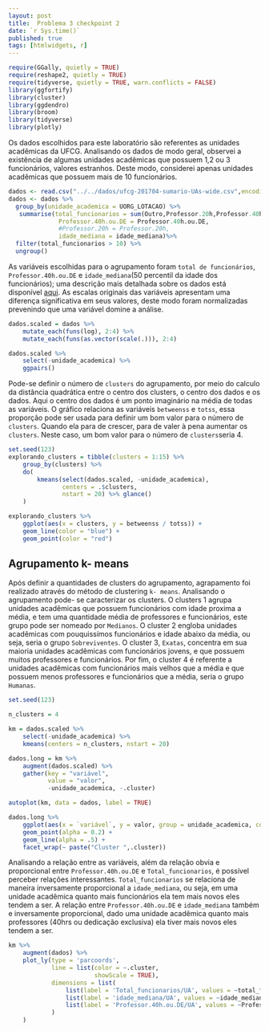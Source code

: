 ```yaml
---
layout: post
title:  Problema 3 checkpoint 2
date: `r Sys.time()`
published: true
tags: [htmlwidgets, r]
---
```


```r
require(GGally, quietly = TRUE)
require(reshape2, quietly = TRUE)
require(tidyverse, quietly = TRUE, warn.conflicts = FALSE)
library(ggfortify)
library(cluster)
library(ggdendro)
library(broom)
library(tidyverse)
library(plotly)
```
Os dados escolhidos para este laboratório são referentes as unidades acadêmicas da UFCG. Analisando os dados de modo geral, observei a existência de algumas unidades acadêmicas que possuem 1,2 ou 3 funcionários, valores estranhos. Deste modo, considerei apenas unidades acadêmicas que possuem mais de 10 funcionários.
```r
dados <- read.csv("../../dados/ufcg-201704-sumario-UAs-wide.csv",encoding="UTF-8")
dados <- dados %>%
  group_by(unidade_academica = UORG_LOTACAO) %>% 
   summarise(total_funcionarios = sum(Outro,Professor.20h,Professor.40h.ou.DE),
              Professor.40h.ou.DE = Professor.40h.ou.DE, 
              #Professor.20h = Professor.20h,
              idade_mediana = idade_mediana)%>%
  filter(total_funcionarios > 10) %>%
  ungroup()
```
As variáveis escolhidas para o agrupamento foram `total de funcionários`, `Professor.40h.ou.DE` e `idade_mediana`(50 percentil da idade dos funcionários); uma descrição mais detalhada sobre os dados está disponível [aqui](https://github.com/nazareno/tamanhos-da-ufcg). As escalas originais das variáveis apresentam uma diferença significativa em seus valores, deste modo foram normalizadas prevenindo que uma variável domine a análise. 
```r
dados.scaled = dados %>% 
    mutate_each(funs(log), 2:4) %>% 
    mutate_each(funs(as.vector(scale(.))), 2:4)

dados.scaled %>% 
    select(-unidade_academica) %>% 
    ggpairs()
```
Pode-se definir o número de `clusters` do agrupamento, por meio do calculo da distância quadrática entre o centro dos clusters, o centro dos dados e os dados. Aqui o centro dos dados é um ponto imaginário na média de todas as variáveis. O gráfico relaciona as variáveis `betweenss` e `totss`, essa proporção pode ser usada para definir um bom valor para o número de `clusters`. Quando ela para de crescer, para de valer à pena aumentar os `clusters`. Neste caso, um bom valor para o número de `clusters`seria 4.
```r
set.seed(123)
explorando_clusters = tibble(clusters = 1:15) %>% 
    group_by(clusters) %>% 
    do(
        kmeans(select(dados.scaled, -unidade_academica), 
               centers = .$clusters, 
               nstart = 20) %>% glance()
    )

explorando_clusters %>% 
    ggplot(aes(x = clusters, y = betweenss / totss)) + 
    geom_line(color = "blue") + 
    geom_point(color = "red")
```
## Agrupamento k- means
Após definir a quantidades de clusters do agrupamento, agrapamento foi realizado através do método de clustering `k- means`. Analisando o agrupamento pode- se caracterizar os clusters. O clusters 1 agrupa unidades acadêmicas que possuem funcionários com idade proxima a média, e tem uma quantidade média de professores e funcionários, este grupo pode ser nomeado por `Medianos`. O cluster 2 engloba unidades acadêmicas com pouquissímos funcionários e idade abaixo da média, ou seja, seria o grupo `Sobreviventes`. O cluster 3, `Exatas`, concentra em sua maioria unidades acadêmicas com funcionários jovens, e que possuem muitos professores e funcionários. Por fim, o cluster 4 é referente a unidades acadêmicas com funcionários mais velhos que a média e que possuem menos professores e funcionários que a média, seria o grupo `Humanas`. 
```r
set.seed(123)

n_clusters = 4

km = dados.scaled %>% 
    select(-unidade_academica) %>% 
    kmeans(centers = n_clusters, nstart = 20)

dados.long = km %>% 
    augment(dados.scaled) %>% 
    gather(key = "variável", 
           value = "valor", 
           -unidade_academica, -.cluster) 

autoplot(km, data = dados, label = TRUE)

dados.long %>% 
    ggplot(aes(x = `variável`, y = valor, group = unidade_academica, colour = .cluster)) + 
    geom_point(alpha = 0.2) + 
    geom_line(alpha = .5) + 
    facet_wrap(~ paste("Cluster ",.cluster)) 
```
Analisando a relação entre as variáveis, além da relação obvia e proporcional entre `Professor.40h.ou.DE` e `Total_funcionarios`, é possível perceber relações interessantes. `Total_funcionarios` se relaciona de maneira inversamente proporcional a `idade_mediana`, ou seja, em uma unidade acadêmica quanto mais funcionários ela tem mais novos eles tendem a ser. A relação entre `Professor.40h.ou.DE` e `idade_mediana` também e inversamente proporcional, dado uma unidade acadêmica quanto mais professores (40hrs ou dedicação exclusiva) ela tiver mais novos eles tendem a ser.
```r
km %>% 
    augment(dados) %>%
    plot_ly(type = 'parcoords',
            line = list(color = ~.cluster, 
                        showScale = TRUE),
            dimensions = list(
                list(label = 'Total_funcionarios/UA', values = ~total_funcionarios),
                list(label = 'idade_mediana/UA', values = ~idade_mediana),
                list(label = 'Professor.40h.ou.DE/UA', values = ~Professor.40h.ou.DE)
            )
    )
```




